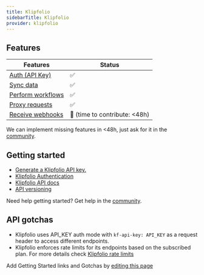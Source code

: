 ```yaml
---
title: Klipfolio
sidebarTitle: Klipfolio
provider: klipfolio
---
```



<Overview />


## Features

| Features | Status |
| - | - |
| [Auth (API Key)](/guides/getting-started/authorize-an-api-from-your-app) | ✅ |
| [Sync data](/guides/getting-started/read-from-an-api) | ✅ |
| [Perform workflows](/guides/getting-started/write-to-an-api) | ✅ |
| [Proxy requests](/guides/proxy-requests-to-an-api) | ✅ |
| [Receive webhooks](/guides/receive-webhooks-from-an-api) | 🚫 (time to contribute: &lt;48h) |

<Tip>We can implement missing features in &lt;48h, just ask for it in the [community](https://nango.dev/slack).</Tip>

## Getting started

-   [Generate a Klipfolio API key.](https://support.klipfolio.com/hc/en-us/articles/215548478-Generate-a-Klipfolio-API-Key)
-   [Klipfolio Authentication](https://apidocs.klipfolio.com/reference/getting-started#authentication)
-   [Klipfolio API docs](https://apidocs.klipfolio.com/reference/)
-   [API versioning](https://apidocs.klipfolio.com/reference/getting-started#versioning)

<Tip>Need help getting started? Get help in the [community](https://nango.dev/slack).</Tip>

## API gotchas

- Klipfolio uses API_KEY auth mode with `kf-api-key: API_KEY` as a request header to access different endpoints.
- Klipfolio enforces rate limits for its endpoints based on the subscribed plan. For more details check [Klipfolio rate limits](https://apidocs.klipfolio.com/reference/getting-started#rate-limiting)

<Note>Add Getting Started links and Gotchas by [editing this page](https://github.com/nangohq/nango/tree/master/docs-v2/integrations/all/klipfolio.mdx)</Note>